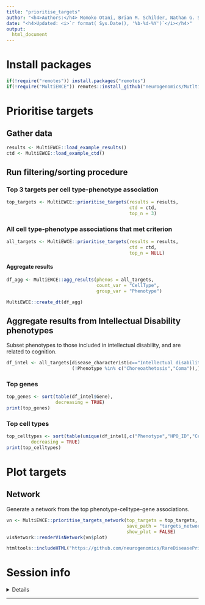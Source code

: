 ```yaml
---
title: "prioritise_targets"
author: "<h4>Authors:</h4> Momoko Otani, Brian M. Schilder, Nathan G. Skene"
date: "<h4>Updated: <i>`r format( Sys.Date(), '%b-%d-%Y')`</i></h4>"
output:
  html_document
---
```


# Install packages

```r
if(!require("remotes")) install.packages("remotes") 
if(!require("MultiEWCE")) remotes::install_github("neurogenomics/MutltiEWCE")
```

# Prioritise targets

## Gather data

```r
results <- MultiEWCE::load_example_results()
ctd <- MultiEWCE::load_example_ctd()
```

## Run filtering/sorting procedure

### Top 3 targets per cell type-phenotype association

```r
top_targets <- MultiEWCE::prioritise_targets(results = results,
                                             ctd = ctd,
                                             top_n = 3)
```

### All  cell type-phenotype associations that met criterion

```r
all_targets <- MultiEWCE::prioritise_targets(results = results,
                                             ctd = ctd, 
                                             top_n = NULL)
```

#### Aggregate results

```r
df_agg <- MultiEWCE::agg_results(phenos = all_targets,
                                 count_var = "CellType", 
                                 group_var = "Phenotype")

MultiEWCE::create_dt(df_agg)
```

## Aggregate results from Intellectual Disability phenotypes

Subset phenotypes to those included in intellectual disability, 
and are related to cognition.

```r
df_intel <- all_targets[disease_characteristic=="Intellectual disability" &
                        (!Phenotype %in% c("Choreoathetosis","Coma")),]
```

### Top genes

```r
top_genes <- sort(table(df_intel$Gene),
                  decreasing = TRUE)
print(top_genes)
```

### Top cell types

```r
top_celltypes <- sort(table(unique(df_intel[,c("Phenotype","HPO_ID","CellType")])$CellType),
         decreasing = TRUE)
print(top_celltypes)
```

# Plot targets

## Network

Generate a network from the top phenotype-celltype-gene associations.

```r
vn <- MultiEWCE::prioritise_targets_network(top_targets = top_targets, 
                                            save_path = "targets_network.html",
                                            show_plot = FALSE)
visNetwork::renderVisNetwork(vn$plot)
```

```r
htmltools::includeHTML("https://github.com/neurogenomics/RareDiseasePrioritisation/raw/master/reports/targets_network.html")
```



# Session info

<details>
```r
utils::sessionInfo()
```
</details>
<hr>